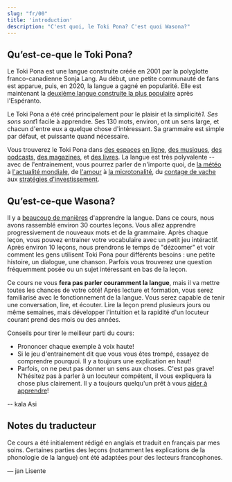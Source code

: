 ```yaml
---
slug: "fr/00"
title: 'introduction'
description: "C'est quoi, le Toki Pona? C'est quoi Wasona?"
---
```


## Qu’est-ce-que le Toki Pona?

Le Toki Pona est une langue construite créée en 2001 par la polyglotte franco-canadienne Sonja Lang. Au début, une petite communauté de fans est apparue, puis, en 2020, la langue a gagné en popularité. Elle est maintenant la [deuxième langue construite la plus populaire](https://tokipona.org/conlang_communities) après l'Espéranto.

Le Toki Pona a été créé principalement pour le plaisir et la simplicité*1. Ses sons sont*1 facile à apprendre. Ses 130 mots, environ, ont un sens large, et chacun d'entre eux a quelque chose d'intéressant. Sa grammaire est simple par défaut, et puissante quand nécessaire.

Vous trouverez le Toki Pona dans [des espaces](https://discord.gg/ChC6qtVsSE) [en ligne](https://discord.gg/6zkugJFU4x), [des musiques](https://www.youtube.com/playlist?list=PLeCE5N29ioyUbj_lvYm9IdGJnE2HPacVv), [des podcasts](https://www.youtube.com/playlist?list=PLjOmpMyMxd8Qs2mAXcLk817tQy_AQj09u), [des magazines](https://liputenpo.org/), et [des livres](https://tokipona.org/). La langue est très polyvalente -- avec de l'entrainement, vous pourrez parler de n'importe quoi, de [la météo](https://www.youtube.com/watch?v=J4fCq1aEAxA) à [l'actualité mondiale](https://www.youtube.com/watch?v=ljZfGt7PDxk), de [l'amour](https://www.youtube.com/watch?v=rr3ufODuIts) à [la microtonalité](https://www.youtube.com/watch?v=fedFQIHREMo), du [contage de vache](https://www.youtube.com/watch?v=xxClPfZDn-E) aux [stratégies d'investissement](https://www.youtube.com/watch?v=JIOT3bRzAGI).

## Qu’est-ce-que Wasona?

Il y a [beaucoup de manières](en/other-courses) d'apprendre la langue. Dans ce cours, nous avons rassemblé environ 30 courtes leçons. Vous allez apprendre progressivement de nouveaux mots et de la grammaire. Après chaque leçon, vous pouvez entrainer votre vocabulaire avec un petit jeu intéractif. Après environ 10 leçons, nous prendrons le temps de "dézoomer" et voir comment les gens utilisent Toki Pona pour différents besoins : une petite histoire, un dialogue, une chanson. Parfois vous trouverez une question fréquemment posée ou un sujet intéressant en bas de la leçon.

Ce cours ne vous **fera pas parler couramment la langue**, mais il va mettre toutes les chances de votre côté! Après lecture et formation, vous serez familiarisé avec le fonctionnement de la langue. Vous serez capable de tenir une conversation, lire, et écouter. Lire la leçon prend plusieurs jours ou même semaines, mais développer l'intuition et la rapidité d'un locuteur courant prend des mois ou des années.

Conseils pour tirer le meilleur parti du cours:
* Prononcer chaque exemple à voix haute!
* Si le jeu d'entrainement dit que vous vous êtes trompé, essayez de comprendre pourquoi. Il y a toujours une explication en haut!
* Parfois, on ne peut pas donner un sens aux choses. C'est pas grave! N'hésitez pas à parler à un locuteur compétent, il vous expliquera la chose plus clairement. Il y a toujours quelqu'un prêt à vous [aider à apprendre](https://discord.gg/ChC6qtVsSE)!

-- kala Asi

## Notes du traducteur

Ce cours a été initialement rédigé en anglais et traduit en français par mes soins. Certaines parties des leçons (notamment les explications de la phonologie de la langue) ont été adaptées pour des lecteurs francophones.

— jan Lisente
